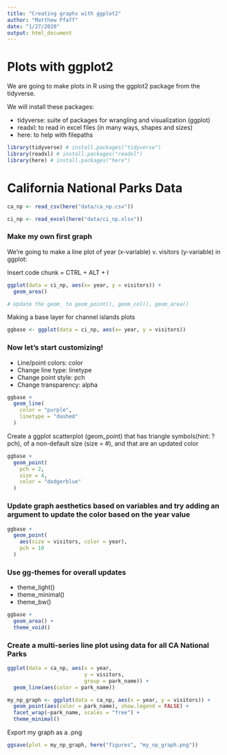 ```yaml
---
title: "Creating graphs with ggplot2"
author: "Matthew Pfaff"
date: "1/27/2020"
output: html_document
---
```


# Plots with ggplot2

We are going to make plots in R using the ggplot2 package from the tidyverse.

We will install these packages:

- tidyverse: suite of packages for wrangling and visualization (ggplot)
- readxl: to read in excel files (in many ways, shapes and sizes)
- here: to help with filepaths

```r
library(tidyverse) # install.packages("tidyverse")
library(readxl) # install.packages("readxl")
library(here) # install.packages("here")
```

# California National Parks Data

```r

ca_np <- read_csv(here("data/ca_np.csv"))

ci_np <- read_excel(here("data/ci_np.xlsx"))

```


### Make my own first graph

We're going to make a line plot of year (x-variable) v. visitors (y-variable) in ggplot:

Insert code chunk = CTRL + ALT + I

```r

ggplot(data = ci_np, aes(x= year, y = visitors)) + 
  geom_area()

# Update the geom_ to geom_point(), geom_col(), geom_area()

```

Making a base layer for channel islands plots

```r
ggbase <- ggplot(data = ci_np, aes(x= year, y = visitors))
```

### Now let's start customizing!

- Line/point colors: color
- Change line type: linetype
- Change point style: pch
- Change transparency: alpha

```r
ggbase +
  geom_line(
    color = "purple",
    linetype = "dashed"
  )
```

Create a ggplot scatterplot (geom_point) that has triangle symbols(hint: ?pch), of a non-default size (size = #), and that are an updated color

```r
ggbase +
  geom_point(
    pch = 2,
    size = 4,
    color = "dodgerblue"
  )
```

### Update graph aesthetics based on variables and try adding an argument to update the color based on the year value

```r
ggbase +
  geom_point(
    aes(size = visitors, color = year),
    pch = 10
  )
```

### Use gg-themes for overall updates

- theme_light()
- theme_minimal()
- theme_bw()

```r
ggbase +
  geom_area() +
  theme_void()
```

### Create a multi-series line plot using data for all CA National Parks

```r
ggplot(data = ca_np, aes(x = year, 
                         y = visitors, 
                         group = park_name)) +
  geom_line(aes(color = park_name))
```


```r
my_np_graph <- ggplot(data = ca_np, aes(x = year, y = visitors)) +
  geom_point(aes(color = park_name), show.legend = FALSE) +
  facet_wrap(~park_name, scales = "free") +
  theme_minimal()
```

Export my graph as a .png

```r
ggsave(plot = my_np_graph, here("figures", "my_np_graph.png"))
```

